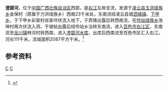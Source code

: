 {{Infobox River
  | river_name      = 澄碧河
  | image_name      = 
  | image_size      = 
  | caption         = 
  | origin          = [[广西壮族自治区|广西壮族自治区]][[凌云县|凌云县]][[玉洪瑶族乡|玉洪瑶族乡]]金保村西南
  | mouth           = 广西壮族自治区[[百色市|百色市]][[右江_(河流)|右江]]
  | basin_countries = 广西凌云县、百色市
  | length          = 111 km
  | elevation       = 
  | mouth_elevation = 
  | discharge       = 
  | watershed       = 2087 km<sup>2</sup>
}}
'''澄碧河'''，位于[[中国|中国]][[广西壮族自治区|广西壮族自治区]]西部，是[[右江_(河流)|右江]]左岸支流，发源于[[凌云县|凌云县]][[玉洪瑶族乡|玉洪瑶族乡]]金保村（原属于力洪瑶族乡）西南23千米处，东南流经凌云县城[[泗城镇_(凌云县)|泗城镇]]、[[下甲乡|下甲乡]]，于下甲乡彩架村肖家坪伏流入地下，于弄降出露后转西南流，在[[伶站瑶族乡|伶站瑶族乡]]浩坤村再次伏流入洞，于坡帖出露后经伶站乡治转东南流，进入[[百色市|百色市]][[右江区|右江区]]，东南流至[[龙川镇_(百色市)|龙川镇]]林河村转西南，进入[[澄碧河水库|澄碧河水库]]，出库后西南流至百色市区汇入右江。河长111千米，流域面积2087平方千米。<ref name="中国河湖大典">{{cite book zh |author=《[[中国河湖大典|中国河湖大典]]》编纂委员会 |title=《中国河湖大典·珠江卷》 |format=M|edition=1 |location=北京 |publisher=中国水利水电出版社 |date=2013年1月 |pages=132页 |id= ISBN 978-7-5170-0561-2}}</ref>

==参考资料==
{{reflist}}

[[Category:右江水系|C]]
[[Category:广西河流|C]]